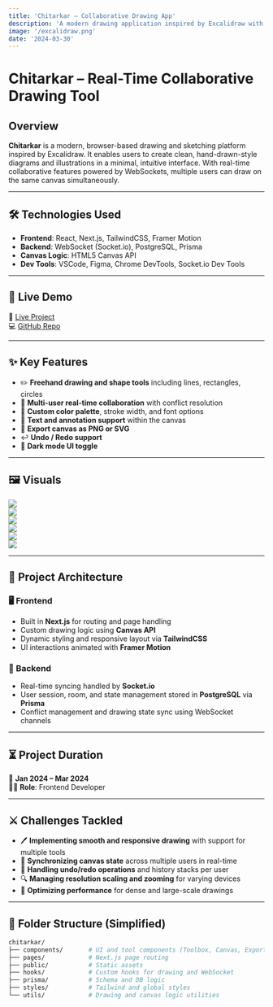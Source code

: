 ```yaml
---
title: 'Chitarkar – Collaborative Drawing App'
description: 'A modern drawing application inspired by Excalidraw with real-time collaboration, shape tools, annotations, and a minimal interface.'
image: '/excalidraw.png'
date: '2024-03-30'
---
```


# Chitarkar – Real-Time Collaborative Drawing Tool

## Overview

**Chitarkar** is a modern, browser-based drawing and sketching platform inspired by Excalidraw. It enables users to create clean, hand-drawn-style diagrams and illustrations in a minimal, intuitive interface. With real-time collaborative features powered by WebSockets, multiple users can draw on the same canvas simultaneously.

---

## 🛠 Technologies Used

- **Frontend**: React, Next.js, TailwindCSS, Framer Motion  
- **Backend**: WebSocket (Socket.io), PostgreSQL, Prisma  
- **Canvas Logic**: HTML5 Canvas API  
- **Dev Tools**: VSCode, Figma, Chrome DevTools, Socket.io Dev Tools

---

## 🚀 Live Demo

🔗 [Live Project](https://excalfnt.100xsam.store/signIn)  
💻 [GitHub Repo](https://github.com/Sameer2748/Excalidraw)

---

## ✨ Key Features

- ✏️ **Freehand drawing and shape tools** including lines, rectangles, circles  
- 👥 **Multi-user real-time collaboration** with conflict resolution  
- 🎨 **Custom color palette**, stroke width, and font options  
- 📝 **Text and annotation support** within the canvas  
- 💾 **Export canvas as PNG or SVG**  
- ↩️ **Undo / Redo support**  
- 🌙 **Dark mode UI toggle**

---

## 🖼️ Visuals

![](/excal-1.png)  
![](/excal-2.png)  
![](/excal-3.png)  
![](/excal-4.png)  
![](/excalidraw.png)  
![](/excal-5.png)

---

## 🧩 Project Architecture

### 🖥 Frontend
- Built in **Next.js** for routing and page handling
- Custom drawing logic using **Canvas API**
- Dynamic styling and responsive layout via **TailwindCSS**
- UI interactions animated with **Framer Motion**

### 🔌 Backend
- Real-time syncing handled by **Socket.io**
- User session, room, and state management stored in **PostgreSQL** via **Prisma**
- Conflict management and drawing state sync using WebSocket channels

---

## ⏳ Project Duration

📅 **Jan 2024 – Mar 2024**  
👨‍💻 **Role**: Frontend Developer

---

## ⚔️ Challenges Tackled

- 🖊️ **Implementing smooth and responsive drawing** with support for multiple tools
- 🔁 **Synchronizing canvas state** across multiple users in real-time
- 🧠 **Handling undo/redo operations** and history stacks per user
- 🔍 **Managing resolution scaling and zooming** for varying devices
- 🧩 **Optimizing performance** for dense and large-scale drawings

---

## 📂 Folder Structure (Simplified)

```bash
chitarkar/
├── components/       # UI and tool components (Toolbox, Canvas, Export)
├── pages/            # Next.js page routing
├── public/           # Static assets
├── hooks/            # Custom hooks for drawing and WebSocket
├── prisma/           # Schema and DB logic
├── styles/           # Tailwind and global styles
└── utils/            # Drawing and canvas logic utilities
